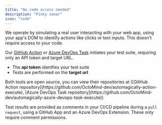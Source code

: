 ```yaml
---
title: "No code access needed"
description: "Pinky swear"
icon: "code"
---
```


We operate by simulating a real user interacting with your web app, using your app's DOM to identify actions like clicks or text inputs. This doesn't require access to your code.

Our [GitHub Action](/quickstart-GitHub) or [Azure DevOps Task](/quickstart-Azure) initiates your test suite, requiring only an API token and target URL.

- The **api token** identfies your test suite
- Tests are performed on the **target url**

<Tip>
  Both tools are open source, you can view their repositories at ([GitHub Action
  repository](https://github.com/OctoMind-dev/automagically-action-execute),
  [Azure DevOps Task
  repository](https://github.com/OctoMind-dev/automagically-azure-devops-task-execute))
</Tip>

Test results are provided as comments in your CI/CD pipeline during a `pull request`, using a GitHub App and an Azure DevOps Extension. These only require comment permissions.
